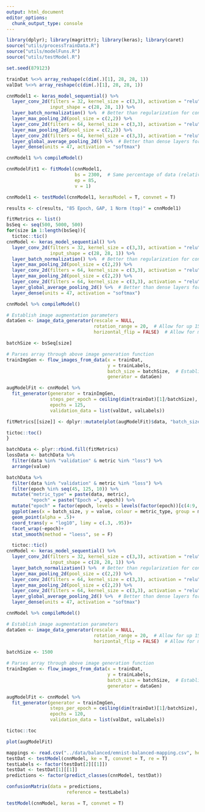 ```yaml
---
output: html_document
editor_options: 
  chunk_output_type: console
---
```

```r
library(dplyr); library(magrittr); library(keras); library(caret)
source("utils/processTrainData.R")
source("utils/modelFuns.R")
source("utils/testModel.R")

set.seed(879123)

```

```r
trainDat %<>% array_reshape(c(dim(.)[1], 28, 28, 1))
valDat %<>% array_reshape(c(dim(.)[1], 28, 28, 1))
```


```r
cnnModel1 <- keras_model_sequential() %>%
  layer_conv_2d(filters = 32, kernel_size = c(3,3), activation = "relu", 
                input_shape = c(28, 28, 1)) %>%
  layer_batch_normalization() %>%  # Better than regularization for convnets
  layer_max_pooling_2d(pool_size = c(2,2)) %>%
  layer_conv_2d(filters = 64, kernel_size = c(3,3), activation = "relu") %>%
  layer_max_pooling_2d(pool_size = c(2,2)) %>%
  layer_conv_2d(filters = 64, kernel_size = c(3,3), activation = "relu") %>% 
  layer_global_average_pooling_2d() %>%  # Better than dense layers for convnets
  layer_dense(units = 47, activation = "softmax")

cnnModel1 %>% compileModel()

cnnModelFit1 <- fitModel(cnnModel1,
                         bs = 2300,  # Same percentage of data (relative to entire set) used in MNIST training
                         ep = 85,
                         v = 1)

cnnModel1 <- testModel(cnnModel1, kerasModel = T, convnet = T)

results <- c(results, "85 Epoch, GAP, 1 Norm (top)" = cnnModel1)
```

```r
fitMetrics <- list()
bsSeq <- seq(500, 5000, 500)
for(size in 1:length(bsSeq)){
  tictoc::tic()
cnnModel <- keras_model_sequential() %>%
  layer_conv_2d(filters = 32, kernel_size = c(3,3), activation = "relu", 
                input_shape = c(28, 28, 1)) %>%
  layer_batch_normalization() %>%  # Better than regularization for convnets
  layer_max_pooling_2d(pool_size = c(2,2)) %>%
  layer_conv_2d(filters = 64, kernel_size = c(3,3), activation = "relu") %>%
  layer_max_pooling_2d(pool_size = c(2,2)) %>%
  layer_conv_2d(filters = 64, kernel_size = c(3,3), activation = "relu") %>% 
  layer_global_average_pooling_2d() %>%  # Better than dense layers for convnets
  layer_dense(units = 47, activation = "softmax")

cnnModel %>% compileModel()

# Establish image augmentation parameters
dataGen <- image_data_generator(rescale = NULL,
                                rotation_range = 20,  # Allow for up 15 degree rotation
                                horizontal_flip = FALSE)  # Allow for mirroring

batchSize <- bsSeq[size]

# Parses array through above image generation function
trainImgGen <- flow_images_from_data(x = trainDat,
                                     y = trainLabels,
                                     batch_size = batchSize,  # Establishing training batch size here
                                     generator = dataGen)

augModelFit <- cnnModel %>% 
  fit_generator(generator = trainImgGen,
                steps_per_epoch = ceiling(dim(trainDat)[1]/batchSize),  # How many batches to run epoch 
                epochs = 125,
                validation_data = list(valDat, valLabels))

fitMetrics[[size]] <- dplyr::mutate(plot(augModelFit)$data, "batch_size" = bsSeq[size])

tictoc::toc()
}
```

```r
batchData <- plyr::rbind.fill(fitMetrics)
lossData <- batchData %>%
  filter(data %in% "validation" & metric %in% "loss") %>%
  arrange(value)

batchData %>%
  filter(data %in% "validation" & metric %in% "loss") %>%
  filter(epoch %in% seq(45, 125, 10)) %>%
  mutate("metric_type" = paste(data, metric),
         "epoch" = paste("Epoch =", epoch)) %>%
  mutate("epoch" = factor(epoch, levels = levels(factor(epoch))[c(4:9, 1:3)])) %>%
  ggplot(aes(x = batch_size, y = value, colour = metric_type, group = metric_type))+
  geom_point(alpha = .5)+
  coord_trans(y = "log10", limy = c(.3, .95))+
  facet_wrap(~epoch)+
  stat_smooth(method = "loess", se = F)
```

```r
  tictoc::tic()
cnnModel <- keras_model_sequential() %>%
  layer_conv_2d(filters = 32, kernel_size = c(3,3), activation = "relu", 
                input_shape = c(28, 28, 1)) %>%
  layer_batch_normalization() %>%  # Better than regularization for convnets
  layer_max_pooling_2d(pool_size = c(2,2)) %>%
  layer_conv_2d(filters = 64, kernel_size = c(3,3), activation = "relu") %>%
  layer_max_pooling_2d(pool_size = c(2,2)) %>%
  layer_conv_2d(filters = 64, kernel_size = c(3,3), activation = "relu") %>% 
  layer_global_average_pooling_2d() %>%  # Better than dense layers for convnets
  layer_dense(units = 47, activation = "softmax")

cnnModel %>% compileModel()

# Establish image augmentation parameters
dataGen <- image_data_generator(rescale = NULL,
                                rotation_range = 20,  # Allow for up 15 degree rotation
                                horizontal_flip = FALSE)  # Allow for mirroring

batchSize <- 1500

# Parses array through above image generation function
trainImgGen <- flow_images_from_data(x = trainDat,
                                     y = trainLabels,
                                     batch_size = batchSize,  # Establishing training batch size here
                                     generator = dataGen)

augModelFit <- cnnModel %>% 
  fit_generator(generator = trainImgGen,
                steps_per_epoch = ceiling(dim(trainDat)[1]/batchSize),  # How many batches to run epoch 
                epochs = 120,
                validation_data = list(valDat, valLabels))

tictoc::toc

plot(augModelFit)

```

```r
mappings <- read.csv("../data/balanced/emnist-balanced-mapping.csv", header = F)
testDat <- testModel(cnnModel, ke = T, convnet = T, re = T)
testLabels <- factor(testDat[2][[1]])
testDat <- testDat[1][[1]]
predictions <- factor(predict_classes(cnnModel, testDat))

confusionMatrix(data = predictions, 
                      reference = testLabels)

testModel(cnnModel, keras = T, convnet = T)
```